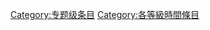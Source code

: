 {{catmore1|[[Wikipedia:时间专题|Wikipedia:时间专题]]}}
{{Articles by Quality| topic=时间|project=时间|format=TOC}}
{{Wikipedia category}}
{{emptycat}}

[[Category:专题级条目|Category:专题级条目]]
[[Category:各等級時間條目|Category:各等級時間條目]]